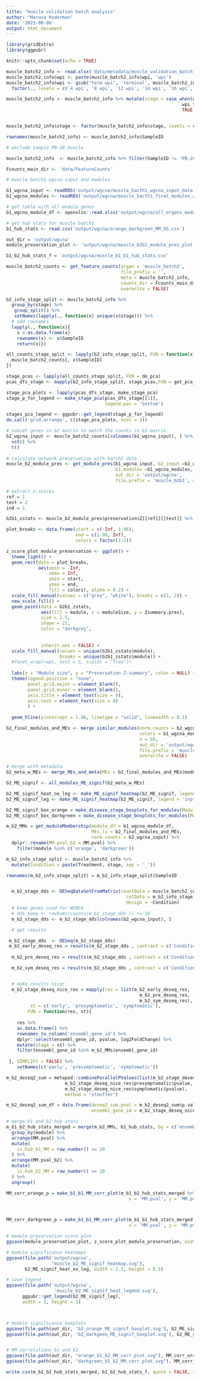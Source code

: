```yaml
---
title: "muscle validation batch analysis"
author: "Marusa Koderman"
date: '2023-08-06'
output: html_document
---
```


```r
library(gridExtra)
library(ggpubr)

knitr::opts_chunk$set(echo = TRUE)

```

```r

muscle_batch2_info <- read.xlsx('data/metadata/muscle_validation_batch.xlsx')
muscle_batch2_info$wpi <- paste(muscle_batch2_info$wpi, 'wpi')
muscle_batch2_info$wpi <- gsub("term wpi", 'terminal', muscle_batch2_info$wpi) %>%
  factor(., levels = c('4 wpi', '8 wpi', '12 wpi', '14 wpi', '16 wpi', '18 wpi', '20 wpi','terminal')) 

muscle_batch2_info <- muscle_batch2_info %>% mutate(stage = case_when(wpi %in% c('4 wpi', '8 wpi') ~ 'early', 
                                                                  wpi %in% c('12 wpi', '14 wpi', '16 wpi') ~ 'presymptomatic', 
                                                                  TRUE ~ 'symptomatic')) %>% as.data.frame()


muscle_batch2_info$stage <- factor(muscle_batch2_info$stage, levels = c('early', 'presymptomatic', 'symptomatic'))

rownames(muscle_batch2_info) <- muscle_batch2_info$SampleID

# exclude sample PB-28_muscle

muscle_batch2_info  <- muscle_batch2_info %>% filter(SampleID != 'PB-28_muscle')

Fcounts_main_dir <- 'data/FeatureCounts'

# muscle batch1 wgcna input and modules

b1_wgcna_input <- readRDS('output/wgcna/muscle_bacth1_wgcna_input_data.rds')
b1_wgcna_modules <- readRDS('output/wgcna/muscle_bacth1_final_modules_and_MEs.rds')

# get table with all module genes 
b1_wgcna_module_df <- openxlsx::read.xlsx('output/wgcna/all_organs_module_genes.xlsx', sheet = 'muscle')

# get hub stats for muscle batch1
b1_hub_stats <- read.csv('output/wgcna/orange_darkgreen_MM_GS.csv')
```


```r
out_dir = 'output/wgcna'
module_preservation_plot <- 'output/wgcna/muscle_b2b1_module_pres_plot.svg'

b1_b2_hub_stats_f = 'output/wgcna/muscle_b1_b1_hub_stats.csv'
```


```r
muscle_batch2_counts <- get_feature_counts(organ = 'muscle_batch2',
                                           file_prefix = '', 
                                           meta = muscle_batch2_info, 
                                           counts_dir = Fcounts_main_dir, 
                                           overwrite = FALSE) 
```


```r

b2_info_stage_split <- muscle_batch2_info %>%
  group_by(stage) %>%
   group_split() %>%
   setNames(lapply(., function(x) unique(x$stage))) %>%
  # add rownames
  lapply(., function(x){
    x <-as.data.frame(x)
    rownames(x) <- x$SampleID
    return(x)})

all_counts_stage_split <- lapply(b2_info_stage_split, FUN = function(x){
  muscle_batch2_counts[, x$SampleID]
})

stage_pcas <- lapply(all_counts_stage_split, FUN = do_pca)
pcas_dfs_stage <- mapply(b2_info_stage_split, stage_pcas,FUN = get_pca_meta_df, SIMPLIFY = FALSE) 

stage_pca_plots <- lapply(pcas_dfs_stage, make_stage_pca)
stage_p_for_legend <- make_stage_pca(pcas_dfs_stage[[1]],
                                     legend.pos = 'bottom')

stages_pca_legend <- ggpubr::get_legend(stage_p_for_legend)
do.call('grid.arrange', c(stage_pca_plots, ncol = 3))

```

```r

# subset genes in b2 matrix to match the counts in b1 matrix
b2_wgcna_input <- muscle_batch2_counts[colnames(b1_wgcna_input), ] %>%
  vst() %>%
  t()
  
# calculate network preservation with batch2 data 
muscle_b2_module_pres <- get_module_pres(b1_wgcna_input, b2_input =b2_wgcna_input,
                                         b1_modules =b1_wgcna_modules,
                                         out_dir = 'output/wgcna', 
                                         file.prefix = 'muscle_b2b1', overwrite = FALSE)

# extract z-scores
ref = 1
test = 2
ind = 1

b2b1_zstats <- muscle_b2_module_pres$preservation$Z[[ref]][[test]] %>% rownames_to_column("module")
```

```r
plot_breaks <- data.frame(start = c(-Inf, 1.96), 
                          end = c(1.96, Inf), 
                          colors = factor(1:2))

z_score_plot_module_preservation <- ggplot() +
  theme_light() +
  geom_rect(data = plot_breaks,
            aes(xmin = -Inf,
                xmax = Inf,
                ymin = start,
                ymax = end,
                fill = colors), alpha = 0.2) +
  scale_fill_manual(values = c("grey", "white"), breaks = c(1, 2)) +
  new_scale_fill() +
  geom_point(data = b2b1_zstats, 
             aes(fill = module, x = moduleSize, y = Zsummary.pres), 
             size = 2.5, 
             shape = 21, 
             color = "darkgrey", 
             
             
             inherit.aes = FALSE) +
  scale_fill_manual(values = unique(b2b1_zstats$module), 
                    breaks = unique(b2b1_zstats$module)) +
  #facet_wrap(~wpi, ncol = 5, scales = "free")+
  
  labs(x = "Module size", y = "Preservation Z-summary", color = NULL) +
  theme(legend.position = "none",
        panel.grid.major = element_blank(), 
        panel.grid.minor = element_blank(), 
        axis.title = element_text(size = 9), 
        axis.text = element_text(size = 8)
        ) +
  
  geom_hline(yintercept = 1.96, linetype = "solid", linewidth = 0.1) 

```

```r
b2_final_modules_and_MEs <- merge_similar_modules(norm.counts = b2_wgcna_input, 
                                                  colors = b1_wgcna_modules$moduleColors, 
                                                  n = 50, 
                                                  out_dir = 'output/wgcna', 
                                                  file.prefix = 'muscle_batch2', 
                                                  overwrite = FALSE)

# merge with metadata
b2_meta_w_MEs <- merge_MEs_and_meta(MEs = b2_final_modules_and_MEs$moduleMEs, meta = muscle_batch2_info)
```

```r
b2_ME_signif <- all_modules_ME_signif(b2_meta_w_MEs)
```


```r
b2_ME_signif_heat_no_leg <- make_ME_signif_heatmap(b2_ME_signif, legend = 'none')
b2_ME_signif_leg <- make_ME_signif_heatmap(b2_ME_signif, legend = 'inplot')
```

```r
b2_ME_signif_box_orange = make_disease_stage_boxplots_for_modules(Module = 'orange', MEs_w_meta = b2_meta_w_MEs, ME_signif = b2_ME_signif)
b2_ME_signif_box_darkgreen = make_disease_stage_boxplots_for_modules(Module = 'darkgreen', MEs_w_meta = b2_meta_w_MEs, ME_signif = b2_ME_signif)
```


```r

m_b2_MMs = get_moduleMembership(module_df = b1_wgcna_module_df, 
                                MEs_ls = b2_final_modules_and_MEs, 
                                norm.counts = b2_wgcna_input) %>%
  dplyr::rename(MM.pval_b2 = MM.pval) %>%
    filter(module %in% c('orange', 'darkgreen'))


```

```r

m_b2_info_stage_split <- muscle_batch2_info %>%
  mutate(Condition = paste(Treatment, stage, sep = '_'))

rownames(m_b2_info_stage_split) = m_b2_info_stage_split$SampleID


  m_b2_stage_dds <- DESeqDataSetFromMatrix(countData = muscle_batch2_counts,
                                             colData = m_b2_info_stage_split,
                                             design = ~Condition)
  # keep genes used for WGNCA
  # dds_keep <- rowSums(counts(m_b2_stage_dds )) >= 10
  m_b2_stage_dds <- m_b2_stage_dds[colnames(b2_wgcna_input), ]

  # get results

 m_b2_stage_dds  <- DESeq(m_b2_stage_dds)
 m_b2_early_deseq_res = results(m_b2_stage_dds , contrast = c('Condition', 'RML6_early', 'NBH_early')) 
  
  m_b2_pre_deseq_res = results(m_b2_stage_dds , contrast = c('Condition', "RML6_presymptomatic", "NBH_presymptomatic")) 

  m_b2_sym_deseq_res = results(m_b2_stage_dds , contrast = c('Condition', "RML6_symptomatic","NBH_symptomatic")) 


  # make results nicer
  m_b2_stage_deseq_nice_res = mapply(res = list(m_b2_early_deseq_res, 
                                                  m_b2_pre_deseq_res,
                                                  m_b2_sym_deseq_res), 
         st = c('early', 'presymptomatic', 'symptomatic'), 
        FUN = function(res, st){
            
    res %>%
    as.data.frame() %>%
    rownames_to_column('ensembl_gene_id') %>%
    dplyr::select(ensembl_gene_id, pvalue, log2FoldChange) %>%
    mutate(stage = st) %>%
    filter(ensembl_gene_id %in% m_b2_MMs$ensembl_gene_id)
    
 }, SIMPLIFY = FALSE) %>%
    setNames(c('early', 'presymptomatic', 'symptomatic'))


```

```r

m_b2_deseq2_sum = metapod::combineParallelPValues(list(m_b2_stage_deseq_nice_res$early$pvalue, 
                      m_b2_stage_deseq_nice_res$presymptomatic$pvalue, 
                      m_b2_stage_deseq_nice_res$symptomatic$pvalue), 
                      method = "stouffer") 

m_b2_deseq2_sum_df = data.frame(deseq2_sum.pval = m_b2_deseq2_sum$p.value, 
                                ensembl_gene_id = m_b2_stage_deseq_nice_res$early$ensembl_gene_id) 

```


```r

# merge b1 and b2 hub stats
m_b1_b2_hub_stats_merged = merge(m_b2_MMs, b1_hub_stats, by = c('ensembl_gene_id', 'gene_symbol', 'organ', 'module')) %>%
  group_by(module) %>%
  arrange(MM.pval) %>%
  mutate(
    is.hub_b1_MM = row_number() <= 20
  ) %>%
  arrange(MM.pval_b2) %>%
  mutate(
    is.hub_b2_MM = row_number() <= 20
  ) %>%
  ungroup()

```

```r

MM_corr_orange_p = make_b1_b1_MM_corr_plot(m_b1_b2_hub_stats_merged %>% filter(module == 'orange'),
                                              x = 'MM.pval', y = 'MM.pval_b2',hubx = 'is.hub_b1_MM', huby = 'is.hub_b2_MM', module_name = 'orange')



MM_corr_darkgreen_p = make_b1_b1_MM_corr_plot(m_b1_b2_hub_stats_merged %>% filter(module == 'darkgreen'),
                                              x = 'MM.pval', y = 'MM.pval_b2',hubx = 'is.hub_b1_MM', huby = 'is.hub_b2_MM', module_name = 'darkgreen')


```


```r
# module preservation score plot
ggsave(module_preservation_plot, z_score_plot_module_preservation, width = 3, height = 3)

# module significance heatmaps
ggsave(file.path('output/wgcna',
                 "muscle_b2_ME_signif_heatmap.svg"), 
       b2_ME_signif_heat_no_leg, width = 2.3, height = 6.5)

# save legend
ggsave(file.path('output/wgcna',
                  'muscle_b2_ME_signif_heat_legend.svg'), 
      ggpubr::get_legend(b2_ME_signif_leg),
      width = 1, height = 3)



# module significance boxplots
ggsave(file.path(out_dir, 'b2_orange_ME_signif_boxplot.svg'), b2_ME_signif_box_orange, width = 1.6, height = 3.3)
ggsave(file.path(out_dir, 'b2_darkgeen_ME_signif_boxplot.svg'), b2_ME_signif_box_darkgreen, width = 1.6 , height = 3.3)


# MM correlations b1 and b2
ggsave(file.path(out_dir, "orange_b1_b2_MM_corr_plot.svg"), MM_corr_orange_p, width = 2.5, height = 2.5)
ggsave(file.path(out_dir, "darkgreen_b1_b2_MM_corr_plot.svg"), MM_corr_darkgreen_p, width = 2.5, height = 2.5)

```


```r

write.csv(m_b1_b2_hub_stats_merged, b1_b2_hub_stats_f, quote = FALSE, row.names = FALSE)

```








